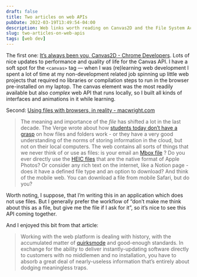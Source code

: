 ```yaml
---
draft: false
title: Two articles on web APIs
pubDate: 2022-03-19T13:49:54-04:00
description: Web links worth reading on Canvas2D and the File System Access API.
slug: two-articles-on-web-apis
tags: [web dev]
---
```

The first one: [It’s always been you, Canvas2D - Chrome Developers](https://developer.chrome.com/blog/canvas2d/). Lots of nice updates to performance and quality of life for the Canvas API. I have a soft spot for the `<canvas>` tag — when I was (re)learning web development I spent a lot of time at my non-development related job spinning up little web projects that required no libraries or compilation steps to run in the browser pre-installed on my laptop. The canvas element was the most readily available but also _complex_  web API that runs locally, so I built all kinds of interfaces and animations in it while learning.

Second: [Using files with browsers, in reality - macwright.com](https://macwright.com/2022/03/04/browsers-and-files.html)

> The meaning and importance of the *file* has shifted a lot in the last decade. The Verge wrote about how  [students today don’t have a grasp](https://www.theverge.com/22684730/students-file-folder-directory-structure-education-gen-z)  on how files and folders work - or they have a very good understanding of the norms of storing information in the cloud, but not on their local computers. The web contains all sorts of things that we never think of or use as files: is your email an  [Mbox file](https://en.wikipedia.org/wiki/Mbox) ? Do you ever directly use the  [HEIC files](https://en.wikipedia.org/wiki/High_Efficiency_Image_File_Format)  that are the native format of Apple Photos? Or consider any rich text on the internet, like a Notion page - does it have a defined file type and an option to download? And think of the mobile web. You can download a file from mobile Safari, but do you?

Worth noting, I suppose, that I’m writing this in an application which does not use files. But I generally prefer the workflow of “don’t make me think about this as a file, but give me the file if I ask for it”, so it’s nice to see this API coming together.

And I enjoyed this bit from that article:

> Working with the web platform is dealing with history, with the accumulated matter of  [quirksmode](https://www.quirksmode.org/)  and good-enough standards. In exchange for the ability to deliver instantly-updating software directly to customers with no middlemen and no installation, you have to absorb a great deal of nearly-useless information that’s entirely about dodging meaningless traps.